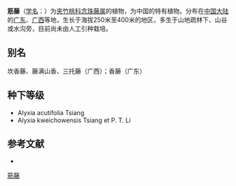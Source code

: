 {{Speciesbox
| name = 筋藤
| status = 
| status_system = 
| image =
| genus = Alyxia
| species = levinei
| authority = Merr.
}}

'''筋藤'''（[[学名|学名]]：{{lang|la|''Alyxia levinei''}}）为[[夹竹桃科|夹竹桃科]][[念珠藤属|念珠藤属]]的植物，为中国的特有植物。分布在[[中国大陆|中国大陆]]的[[广东|广东]]、[[广西|广西]]等地，生长于海拔250米至400米的地区，多生于山地疏林下、山谷或水沟旁，目前尚未由人工引种栽培。

== 别名 ==
坎香藤、藤满山香、三托藤（广西）；香藤（广东）

== 种下等级 ==
* Alyxia acutifolia Tsiang
* Alyxia kweichowensis Tsiang et P. T. Li

== 参考文献 ==
<div class="references-small">
* {{cite web| url =http://www.bioinfo.cn/db05/KmzwSpecies.php?action=view&id=324| title =筋藤| work =《中国高等植物数据库全库》| publisher =中国科学院微生物研究所| author =昆明植物研究所| accessdate =2009-02-21| deadurl =yes| archiveurl =https://web.archive.org/web/20160305022059/http://www.bioinfo.cn/db05/KmzwSpecies.php?action=view&id=324| archivedate =2016-03-05}}
</div>
{{Taxonbar|from=Q15224964}}

[[Category:念珠藤属|筋藤]]


{{植物小作品}}